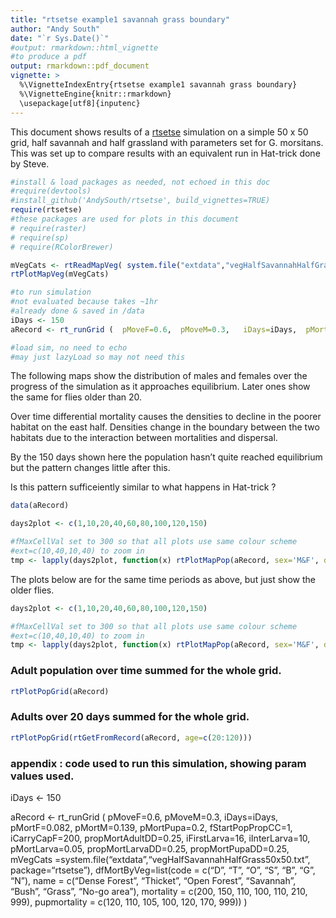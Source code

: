 ```yaml
---
title: "rtsetse example1 savannah grass boundary"
author: "Andy South"
date: "`r Sys.Date()`"
#output: rmarkdown::html_vignette
#to produce a pdf
output: rmarkdown::pdf_document
vignette: >
  %\VignetteIndexEntry{rtsetse example1 savannah grass boundary}
  %\VignetteEngine{knitr::rmarkdown}
  \usepackage[utf8]{inputenc}
---
```

  

This document shows results of a [rtsetse](https://github.com/AndySouth/rtsetse) simulation on a simple 50 x 50 grid, half savannah and half grassland with parameters set for G. morsitans. This was set up to compare results with an equivalent run in Hat-trick done by Steve.


```r
#install & load packages as needed, not echoed in this doc
#require(devtools)    
#install_github('AndySouth/rtsetse', build_vignettes=TRUE)
require(rtsetse)
#these packages are used for plots in this document
# require(raster)
# require(sp)
# require(RColorBrewer)
```



```r
mVegCats <- rtReadMapVeg( system.file("extdata","vegHalfSavannahHalfGrass50x50.txt", package="rtsetse"))
rtPlotMapVeg(mVegCats)
```


```r
#to run simulation
#not evaluated because takes ~1hr
#already done & saved in /data
iDays <- 150
aRecord <- rt_runGrid (  pMoveF=0.6,  pMoveM=0.3,   iDays=iDays,  pMortF=0.082,  pMortM=0.139,  pMortPupa=0.2,  fStartPopPropCC=1,  iCarryCapF=200,  propMortAdultDD=0.25,  iFirstLarva=16,  iInterLarva=10,  pMortLarva=0.05,  propMortLarvaDD=0.25,  propMortPupaDD=0.25,  mVegCats =system.file("extdata","vegHalfSavannahHalfGrass50x50.txt", package="rtsetse"),  dfMortByVeg=list(code = c("D", "T", "O", "S", "B", "G", "N"), name = c("Dense Forest", "Thicket", "Open Forest", "Savannah", "Bush", "Grass", "No-go area"), mortality = c(200, 150, 110, 100, 110, 210, 999), pupmortality = c(120, 110, 105, 100, 120, 170, 999))  )
```


```r
#load sim, no need to echo
#may just lazyLoad so may not need this
```

The following maps show the distribution of males and females over the progress of the simulation as it approaches equilibrium. Later ones show the same for flies older than 20.

Over time differential mortality causes the densities to decline in the poorer habitat on the east half. Densities change in the boundary between the two habitats due to the interaction between mortalities and dispersal. 

By the 150 days shown here the population hasn't quite reached equilibrium but the pattern changes little after this.

Is this pattern sufficeiently similar to what happens in Hat-trick ?

```r
data(aRecord)

days2plot <- c(1,10,20,40,60,80,100,120,150)

#fMaxCellVal set to 300 so that all plots use same colour scheme
#ext=c(10,40,10,40) to zoom in
tmp <- lapply(days2plot, function(x) rtPlotMapPop(aRecord, sex='M&F', days=x, fMaxCellVal=300, ext=c(10,40,10,40)))

```

The plots below are for the same time periods as above, but just show the older flies.


```r

days2plot <- c(1,10,20,40,60,80,100,120,150)

#fMaxCellVal set to 300 so that all plots use same colour scheme
#ext=c(10,40,10,40) to zoom in
tmp <- lapply(days2plot, function(x) rtPlotMapPop(aRecord, sex='M&F', days=x, ext=c(10,40,10,40), age=c(20:120)))

```


### Adult population over time summed for the whole grid.

```r
rtPlotPopGrid(aRecord)
```

### Adults over 20 days summed for the whole grid.

```r
rtPlotPopGrid(rtGetFromRecord(aRecord, age=c(20:120)))
```

### appendix : code used to run this simulation, showing param values used.

iDays <- 150

aRecord <- rt_runGrid (  pMoveF=0.6,  pMoveM=0.3,   iDays=iDays,  pMortF=0.082,  pMortM=0.139,  pMortPupa=0.2,  fStartPopPropCC=1,  iCarryCapF=200,  propMortAdultDD=0.25,  iFirstLarva=16,  iInterLarva=10,  pMortLarva=0.05,  propMortLarvaDD=0.25,  propMortPupaDD=0.25,  mVegCats =system.file("extdata","vegHalfSavannahHalfGrass50x50.txt", package="rtsetse"),  dfMortByVeg=list(code = c("D", "T", "O", "S", "B", "G", "N"), name = c("Dense Forest", "Thicket", "Open Forest", "Savannah", "Bush", "Grass", "No-go area"), mortality = c(200, 150, 110, 100, 110, 210, 999), pupmortality = c(120, 110, 105, 100, 120, 170, 999))  )


